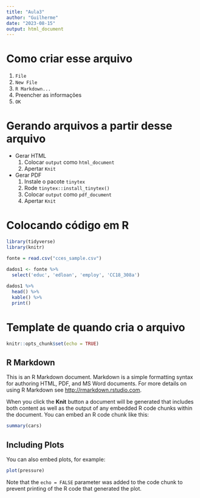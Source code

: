 ```yaml
---
title: "Aula3"
author: "Guilherme"
date: "2023-08-15"
output: html_document
---
```


# Como criar esse arquivo
1. `File`
2. `New File`
3. `R Markdown...`
4. Preencher as informações
5. `OK`

# Gerando arquivos a partir desse arquivo

- Gerar HTML
  1. Colocar `output` como `html_document`
  2. Apertar `Knit`
- Gerar PDF
  1. Instale o pacote `tinytex`
  2. Rode `tinytex::install_tinytex()`
  3. Colocar `output` como `pdf_document`
  4. Apertar `Knit`

# Colocando código em R

```r
library(tidyverse)
library(knitr)

fonte = read.csv("cces_sample.csv")

dados1 <- fonte %>% 
  select('educ', 'edloan', 'employ', 'CC18_308a')
  
dados1 %>%
  head() %>%
  kable() %>% 
  print()
```


# Template de quando cria o arquivo

```r
knitr::opts_chunk$set(echo = TRUE)
```

## R Markdown

This is an R Markdown document. Markdown is a simple formatting syntax for authoring HTML, PDF, and MS Word documents. For more details on using R Markdown see <http://rmarkdown.rstudio.com>.

When you click the **Knit** button a document will be generated that includes both content as well as the output of any embedded R code chunks within the document. You can embed an R code chunk like this:

```r
summary(cars)
```

## Including Plots

You can also embed plots, for example:

```r
plot(pressure)
```

Note that the `echo = FALSE` parameter was added to the code chunk to prevent printing of the R code that generated the plot.
